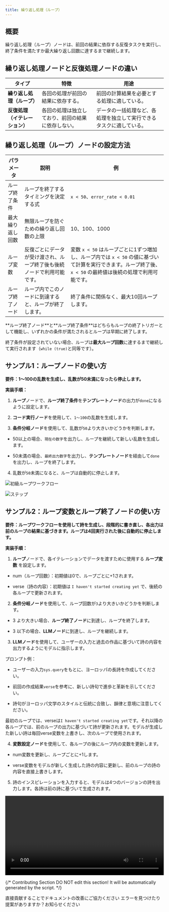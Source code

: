 ```yaml
---
title: 繰り返し処理（ループ）
---
```


## 概要

繰り返し処理（ループ）ノードは、前回の結果に依存する反復タスクを実行し、終了条件を満たすか最大繰り返し回数に達するまで継続します。

## 繰り返し処理ノードと反復処理ノードの違い

<table>
  <thead>
    <tr>
      <th>タイプ</th>
      <th>特徴</th>
      <th>用途</th>
    </tr>
  </thead>
  <tbody>
    <tr>
      <td><strong>繰り返し処理（ループ）</strong></td>
      <td>各回の処理が前回の結果に依存する。</td>
      <td>前回の計算結果を必要とする処理に適している。</td>
    </tr>
    <tr>
      <td><strong>反復処理（イテレーション）</strong></td>
      <td>各回の処理は独立しており、前回の結果に依存しない。</td>
      <td>データの一括処理など、各処理を独立して実行できるタスクに適している。</td>
    </tr>
  </tbody>
</table>

## 繰り返し処理（ループ）ノードの設定方法

<table>
  <thead>
    <tr>
      <th>パラメータ</th>
      <th>説明</th>
      <th>例</th>
    </tr>
  </thead>
  <tbody>
    <tr>
      <td>ループ終了条件</td>
      <td>ループを終了するタイミングを決定する式</td>
      <td><code>x < 50</code>、<code>error_rate < 0.01</code></td>
    </tr>
    <tr>
      <td>最大繰り返し回数</td>
      <td>無限ループを防ぐための繰り返し回数の上限</td>
      <td>10、100、1000</td>
    </tr>
    <tr>
      <td>ループ変数</td>
      <td>反復ごとにデータが受け渡され、ループ終了後も後続ノードで利用可能です。</td>
      <td>変数 <code>x < 50</code> はループごとに1ずつ増加し、ループ内では <code>x < 50</code> の値に基づいて計算を実行できます。ループ終了後、<code>x < 50</code> の最終値は後続の処理で利用可能です。</td>
    </tr>
    <tr>
      <td>ループ終了ノード</td>
      <td>ループ内でこのノードに到達すると、ループが終了します。</td>
      <td>終了条件に関係なく、最大10回ループします。</td>
    </tr>
  </tbody>
</table>

<Info>
**ループ終了ノード**と**ループ終了条件**はどちらもループの終了トリガーとして機能し、いずれかの条件が満たされるとループは早期に終了します。

終了条件が設定されていない場合、ループは**最大ループ回数**に達するまで継続して実行されます（`while (true)`と同等です）。
</Info>

## サンプル1：ループノードの使い方

**要件：1〜100の乱数を生成し、乱数が50未満になったら停止します。**

**実装手順：**

1. **ループ**ノードで、**ループ終了条件**を**テンプレートノード**の出力が`done`になるように設定します。

2. **コード実行ノード**を使用して、`1〜100`の乱数を生成します。

3. **条件分岐ノード**を使用して、乱数が`50`より大きいかどうかを判断します。

  - 50以上の場合、`現在の数字`を出力し、ループを継続して新しい乱数を生成します。

  - 50未満の場合、`最終出力数字`を出力し、**テンプレートノード**を経由して`done`を出力し、ループを終了します。

4. 乱数が`50`未満になると、ループは自動的に停止します。

![初級ループワークフロー](https://assets-docs.dify.ai/2025/04/282013c48b46d3cc4ebf99323da10a31.png)

![ステップ](https://assets-docs.dify.ai/2025/04/9d9fb4db7093521000ac735a26f86962.png)

## サンプル2：ループ変数とループ終了ノードの使い方

**要件：ループワークフローを使用して詩を生成し、段階的に書き直し、各出力は前のループの結果に基づきます。ループは4回実行された後に自動的に停止します。**

**実装手順：**

1. **ループ**ノードで、各イテレーションでデータを渡すために使用する **ループ変数** を設定します。

  - num（ループ回数）：初期値は0で、ループごとに+1されます。

  - verse（詩の内容）：初期値は `I haven't started creating yet` で、後続の各ループで更新されます。

2. **条件分岐ノード**を使用して、ループ回数が`3`より大きいかどうかを判断します。

  - 3 より大きい場合、**ループ終了ノード**に到達し、ループを終了します。

  - 3 以下の場合、**LLMノード**に到達し、ループを継続します。

3. **LLMノード**を使用して、ユーザーの入力と過去の作品に基づいて詩の内容を出力するようにモデルに指示します。

<Info>
プロンプト例：

- ユーザーの入力`sys.query`をもとに、ヨーロッパの長詩を作成してください。

- 前回の作成結果`verse`を参考に、新しい詩句で進歩と革新を示してください。

- 詩句がヨーロッパ文学のスタイルと伝統に合致し、韻律と意境に注意してください。
</Info>

最初のループでは、verseは`I haven't started creating yet`です。それ以降の各ループでは、前のループの出力に基づいて詩が更新されます。モデルが生成した新しい詩は毎回verse変数を上書きし、次のループで使用されます。

4. **変数設定ノード**を使用して、各ループの後にループ内の変数を更新します。

  - num変数を更新し、ループごとに+1します。

  - verse変数をモデルが新しく生成した詩の内容に更新し、前のループの詩の内容を直接上書きします。

5. 詩のインスピレーションを入力すると、モデルは4つのバージョンの詩を出力します。各詩は前の詩に基づいて生成されます。

<video controls src="https://assets-docs.dify.ai/2025/04/7ecfc04458aa38e721baaa5f6355486c.mp4" width="100%"></video>

{/*
Contributing Section
DO NOT edit this section!
It will be automatically generated by the script.
*/}

<CardGroup cols="2">
    <Card
        title="このページを編集する"
        icon="pen-to-square"
        href="https://github.com/langgenius/dify-docs-mintlify/edit/main/ja-jp/guides/workflow/node/loop.mdx"
    >
        直接貢献することでドキュメントの改善にご協力ください
    </Card>
    <Card
        title="問題を報告する"
        icon="github"
        href="https://github.com/langgenius/dify-docs-mintlify/issues/new?title=ドキュメントの問題%3A%20&body=%23%23%20問題の説明%0A%3C%21--%20発見した問題について簡単に説明してください%20--%3E%0A%0A%23%23%20ページリンク%0Ahttps%3A%2F%2Fgithub.com%2Flanggenius%2Fdify-docs-mintlify%2Fblob%2Fmain%2Fja-jp/guides/workflow/node%2Floop.mdx%0A%0A%23%23%20提案される変更%0A%3C%21--%20特定の変更案がある場合は、ここで説明してください%20--%3E%0A%0A%3C%21--%20ドキュメントの品質向上にご協力いただきありがとうございます！%20--%3E"
    >
        エラーを見つけたり提案がありますか？お知らせください
    </Card>
</CardGroup>

